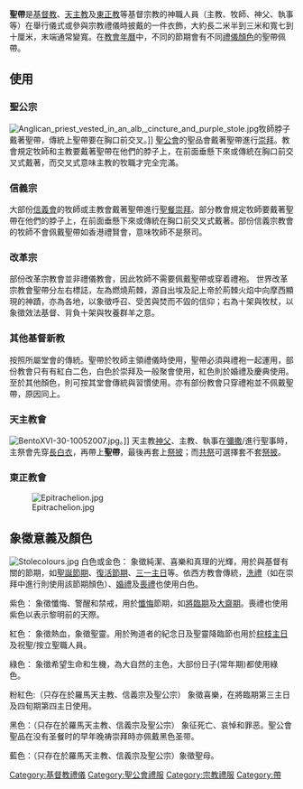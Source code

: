 

'''聖帶'''是[[基督教|基督教]]、[[天主教|天主教]]及[[東正教|東正教]]等基督宗教的神職人員（主教、牧師、神父、執事等）在舉行儀式或參與宗教禮儀時披戴的一件衣飾，大約長二米半到三米和寬七到十厘米，末端通常變寬。在[[教會年曆|教會年曆]]中，不同的節期會有不同[[禮儀顏色|禮儀顏色]]的聖帶佩帶。

== 使用 ==

===聖公宗===
[[File:Anglican_priest_vested_in_an_alb,_cincture_and_purple_stole.jpg|right]]牧師脖子戴著聖帶，傳統上聖帶要在胸口前交叉。]]
[[聖公會|聖公會]]的聖品會戴著聖帶進行[[崇拜|崇拜]]。教會規定牧師和主教要戴著聖帶在他們的脖子上，在前面垂懸下來或傳統在胸口前交叉式戴著，而交叉式意味主教的牧職才完全完滿。

=== 信義宗 ===
大部份[[信義會|信義會]]的牧師或主教會戴著聖帶進行[[聖餐崇拜|聖餐崇拜]]。部分教會規定牧師要戴著聖帶在他們的脖子上，在前面垂懸下來或傳統在胸口前交叉式戴著。部份信義宗教會的牧師不會佩戴聖帶如香港禮賢會，意味牧師不是祭司。

=== 改革宗 ===
部份改革宗教會並非禮儀教會，因此牧師不需要佩戴聖帶或穿着禮袍。
世界改革宗教會聖帶分左右標誌，左為燃燒荊棘，源自出埃及記上帝於荊棘火焰中向摩西顯現的神蹟，亦為各地，以象徵呼召、受苦與焚而不毀的信仰；右為十架與牧杖，以象徵效法基督、背負十架與牧養群羊之意。 

=== 其他基督新教 ===
按照所屬堂會的傳統。聖帶於牧師主領禮儀時使用，聖帶必須與禮袍一起運用，部份教會只有有紅白二色，白色於崇拜及一般聚會使用，紅色則於婚禮及慶典使用。至於其他顏色，則可按其堂會傳統與習慣使用。亦有部份教會只穿禮袍並不佩戴聖帶，原因同上。

=== 天主教會 ===
[[File:BentoXVI-30-10052007.jpg|right]]。]]
天主教[[神父|神父]]、主教、執事在[[彌撒|彌撒]]/進行聖事時，主祭會先穿[[長白衣|長白衣]]，再帶上'''聖帶'''，最後再套上[[圣衣_(宗教礼服)|祭披]]；而[[共祭|共祭]]可選擇套不套[[圣衣_(宗教礼服)|祭披]]。

=== 東正教會 ===
[[File:Epitrachelion.jpg|right]]

== 象徵意義及顏色 ==
[[File:Stolecolours.jpg|thumb]]
白色或金色：
象徵純潔、喜樂和真理的光輝，用於與基督有關的節期，如[[聖誕節期|聖誕節期]]、[[復活節期|復活節期]]、[[三一主日|三一主日]]等。依西方教會傳統，[[洗禮|洗禮]]（如在崇拜中進行則使用該節期顏色）、[[婚禮|婚禮]]及[[喪禮|喪禮]]也使用白色。

紫色：
象徵懺悔、警醒和禁戒，用於[[懺悔|懺悔]]節期，如[[將臨期|將臨期]]及[[大齋期|大齋期]]。喪禮也使用紫色以表示黎明前的天際。
       
紅色：
象徵熱血，象徵聖靈。用於殉道者的紀念日及聖靈降臨節也用於[[棕枝主日|棕枝主日]]及祝聖/按立聖職人員。

綠色：
象徵希望生命和生機，為大自然的主色，大部份日子(常年期)都使用綠色。

粉紅色:（只存在於羅馬天主教、信義宗及聖公宗）
象徵喜樂，在將臨期第三主日及四旬期第四主日使用。

黑色：（只存在於羅馬天主教、信義宗及聖公宗）
象征死亡、哀悼和罪恶。聖公會聖品在没有圣餐时的早年晚祷崇拜時亦佩戴黑色圣带。

藍色：（只存在於羅馬天主教、信義宗及聖公宗）象徵聖母。

[[Category:基督教禮儀|Category:基督教禮儀]]
[[Category:聖公會禮服|Category:聖公會禮服]]
[[Category:宗教禮服|Category:宗教禮服]]
[[Category:帶|Category:帶]]